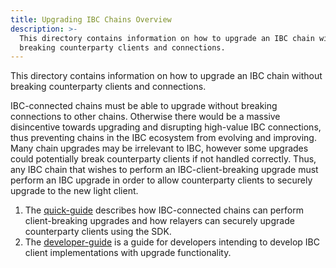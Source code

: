 ```yaml
---
title: Upgrading IBC Chains Overview
description: >-
  This directory contains information on how to upgrade an IBC chain without
  breaking counterparty clients and connections.
---
```


This directory contains information on how to upgrade an IBC chain without breaking counterparty clients and connections.

IBC-connected chains must be able to upgrade without breaking connections to other chains. Otherwise there would be a massive disincentive towards upgrading and disrupting high-value IBC connections, thus preventing chains in the IBC ecosystem from evolving and improving. Many chain upgrades may be irrelevant to IBC, however some upgrades could potentially break counterparty clients if not handled correctly. Thus, any IBC chain that wishes to perform an IBC-client-breaking upgrade must perform an IBC upgrade in order to allow counterparty clients to securely upgrade to the new light client.

1. The [quick-guide](/docs/ibc/v10.1.x/ibc/upgrades/quick-guide.mdx) describes how IBC-connected chains can perform client-breaking upgrades and how relayers can securely upgrade counterparty clients using the SDK.
2. The [developer-guide](/docs/ibc/v10.1.x/ibc/upgrades/developer-guide.mdx) is a guide for developers intending to develop IBC client implementations with upgrade functionality.
